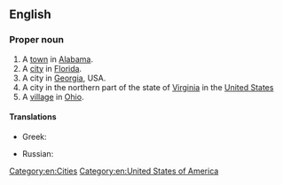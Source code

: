 ==English==

===Proper noun===
{{wikipedia|Leesburg, Virginia}}
{{en-proper noun}}

# A [[town]] in [[Alabama]].
# A [[city]] in [[Florida]].
# A city in [[Georgia]], USA.
# A city in the northern part of the state of [[Virginia]] in the [[United States]]
# A [[village]] in [[Ohio]].

====Translations====
{{trans-top|city}}
* Greek: {{t|el|Λήζμπουργκ|tr=Lizbourg}}
{{trans-mid}}
* Russian: {{t|ru|Лисбург|m|tr=Lisbúrg}}
{{trans-bottom}}

[[Category:en:Cities]]
[[Category:en:United States of America]]
